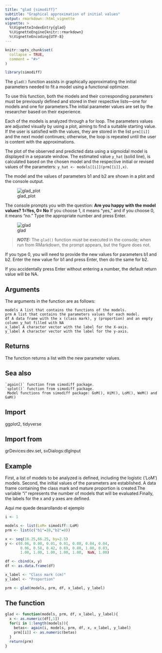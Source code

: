 ```yaml
---
title: "glad {simodiff}"
subtitle: "Graphical approximation of initial values"
output: rmarkdown::html_vignette
vignette: >
  %\VignetteIndexEntry{glad}
  %\VignetteEngine{knitr::rmarkdown}
  %\VignetteEncoding{UTF-8}
---
```


```r
knitr::opts_chunk$set(
  collapse = TRUE,
  comment = "#>"
)
```

```r
library(simodiff)
```

The `glad()` function assists in graphically approximating the initial parameters
needed to fit a model using a functional optimizer.

To use this function, both the models and their corresponding parameters must be
previously defined and stored in their respective lists—one for models and one for
parameters.The initial parameter values are set by the researcher based on their experience.

Each of the models is analyzed through a for loop. The parameters values are 
adjusted visually by using a plot, aiming to find a suitable starting value. If 
the user is satisfied with the values, they are stored in the list `prm[[i]]` 
and the next model continues; otherwise, the loop is repeated until the user is
content with the approximations.

The plot of the observed and predicted data using a sigmoidal model is
displayed in a separate window. The estimated value `y_hat` (solid line),
is calculated based on the chosen model and the respective initial or revised
values of the parameters: `y_hat <- models[[i]](prm[[i]],x)`.

The model and the values of parameters b1 and b2 are shown in a plot and the 
console output.

![glad_plot](https://github.com/Macrurido/simodiff/blob/master/man/figures/glad_plot.png)

The console prompts you with the question: **Are you happy with the model values? 1=Yes, 0= No**
If you choose 1, it means "yes," and if you choose 0, it means "no."
Type the appropriate number and press Enter.


![glad](https://github.com/Macrurido/simodiff/blob/master/man/figures/glad.png)


> **_NOTE:_** The `glad()` function must be executed in the console; when run from
RMarkdown, the prompt appears, but the figure does not.

If you type 0, you will need to provide the new values for parameters b1 and b2.
Enter the new value for b1 and press Enter, then do the same for b2.

If you accidentally press Enter without entering a number, the default return
value will be NA.

## Arguments

The arguments in the function are as follows:

    models A list that contains the functions of the models.
    prm A list that contains the parameters values for each model.
    df A data frame with the x (class mark), y (proportion) and an empty column y_hat filled with NA
    x_label A character vector with the label for the X-axis.
    y_label A character vector with the label for the y-axis.
    
## Returns

The function returns a list with the new parameter values.
    
## Sea also

    `again()` function from simodiff package.
    `splot()` function from simodiff package.
     Model functions from simodiff package: GoM(), HiM(), LoM(), WeM() and GaM()

## Import
  ggplot2, tidyverse
  
## Import from
  grDevices:dev.set, svDialogs:dlgInput    
    
## Example

First, a list of models to be analyzed is defined, including the logistic ('LoM')
models. Second, the initial values of the parameters are established. A data frame
containing the class mark and mature proportion is created.The variable "i"
represents the number of models that will be evaluated.Finally, the labels for 
the x and y axes are defined.

 Aqui me quede desarollando el ejemplo
```r
i <- 1

models <- list(LoM= simodiff::LoM)
prm <- list(c("b1"=38,"b2"=8))

x <- seq(16.25,66.25, by=2.5)
y <- c(0.06, 0.00, 0.01, 0.01, 0.08, 0.04, 0.04,
       0.06, 0.58, 0.42, 0.69, 0.80, 1.00, 0.83,
       1.00, 1.00, 1.00, 1.00, 1.00,  NaN, 1.00)

df <- cbind(x, y)
df <- as.data.frame(df)

x_label <- "Class mark (cm)"
y_label <- "Proportion"

prm <- glad(models, prm, df, x_label, y_label)
```

## The function

```r
glad <- function(models, prm, df, x_label, y_label){
  x <- as.numeric(df[,1])
  for(i in 1:length(models)){
    betas<- again(i, models, prm, df, x, x_label, y_label)
    prm[[i]] <- as.numeric(betas)
  }
  return(prm)
}
```


